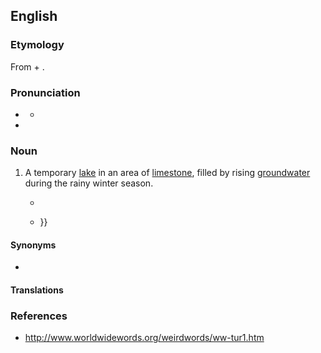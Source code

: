 ==English==
{{was wotd|2013|November|8}}
{{wikipedia|Turlough (lake)}}

===Etymology===
From {{etyl|ga|en}} {{m|ga|tur||dry}} + {{m|ga|loch||lake}}.

===Pronunciation===
* {{a|UK}} {{IPA|en|/ˈtɜː.lɒx/}}
** {{audio|en|LL-Q1860 (eng)-Vealhurl-turlough.wav ‎|Audio (UK)}}
* {{hyphenation|en|tur|lough}}

===Noun===
{{en-noun}}

# {{lb|en|Ireland}} A temporary [[lake]] in an area of [[limestone]], filled by rising [[groundwater]] during the rainy winter season.
#* {{quote-text|en|year=2008|author=David Riley|title=A Celtic Tale|page=75|passage=Naisi said that it was a '''turlough''', or a disappearing lake, and that before the year's end, it would be full of water again.}}
#* {{quote-text|en|year=2011|author=Dermot Bolger|title=The Journey Home|page=108|passage=How deep was that small lake—more a '''turlough''' really, filled with water in autumn and winter, a dry hollow in summer{{...|—and would the car restart for him?}}}}

====Synonyms====
* {{sense|temporary lake}} {{l|en|vernal pool}}

====Translations====
{{trans-top|temporary lake}}
{{trans-mid}}
{{trans-bottom}}

===References===
* http://www.worldwidewords.org/weirdwords/ww-tur1.htm